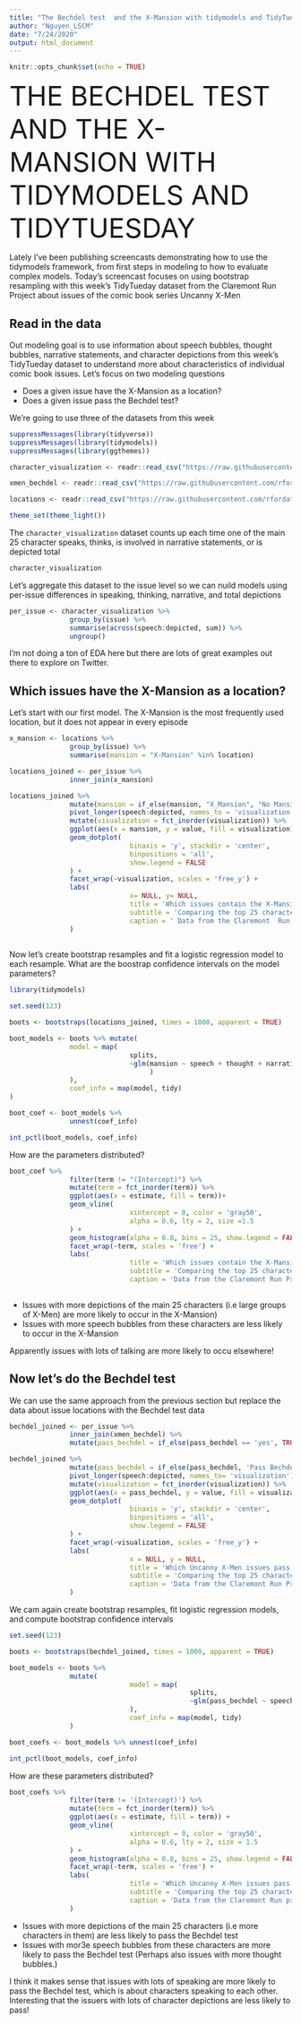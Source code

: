 ---
title: "The Bechdel test  and the X-Mansion with tidymodels and TidyTuesday"
author: "Nguyen_LSCM"
date: "7/24/2020"
output: html_document
---

```{r setup, include=FALSE}
knitr::opts_chunk$set(echo = TRUE)
```

<font size = "10"> THE BECHDEL TEST AND THE X-MANSION WITH TIDYMODELS AND TIDYTUESDAY </font>

Lately I've been publishing screencasts demonstrating how to use the tidymodels framework, from first steps in modeling to how to evaluate complex models. Today's screencast focuses on using bootstrap resampling with this week's TidyTueday dataset from the Claremont Run Project  about issues of the comic book series Uncanny X-Men 


## Read in the data 

Out modeling goal is to use information about speech bubbles, thought bubbles, narrative statements, and character depictions from this week's TidyTueday dataset to understand more about characteristics of individual comic book issues. Let's focus on two modeling questions

- Does a given issue have the X-Mansion as a location?
- Does a given issue pass the Bechdel test?

We're going to use three of the datasets from this week

```{r}

suppressMessages(library(tidyverse))
suppressMessages(library(tidymodels))
suppressMessages(library(ggthemes))

character_visualization <- readr::read_csv("https://raw.githubusercontent.com/rfordatascience/tidytuesday/master/data/2020/2020-06-30/character_visualization.csv")

xmen_bechdel <- readr::read_csv("https://raw.githubusercontent.com/rfordatascience/tidytuesday/master/data/2020/2020-06-30/xmen_bechdel.csv")

locations <- readr::read_csv("https://raw.githubusercontent.com/rfordatascience/tidytuesday/master/data/2020/2020-06-30/locations.csv")

theme_set(theme_light())
```

The ``character_visualization`` dataset counts up each time one of the main 25 character speaks, thinks, is involved in narrative statements, or is depicted total


```{r}

character_visualization

```

Let's aggregate this dataset to the issue level so we can nuild models using per-issue differences in speaking, thinking, narrative, and total depictions 

```{r}

per_issue <- character_visualization %>% 
               group_by(issue) %>% 
               summarise(across(speech:depicted, sum)) %>% 
               ungroup()

```

I'm not doing a ton of EDA here but there are lots of great examples out there to explore on Twitter.

## Which issues have the X-Mansion as a location?

Let's start with our first model. The X-Mansion is the most frequently used location, but it does not appear in every episode


```{r}

x_mansion <- locations %>% 
               group_by(issue) %>% 
               summarise(mansion = "X-Mansion" %in% location)

locations_joined <- per_issue %>% 
               inner_join(x_mansion)

locations_joined %>% 
               mutate(mansion = if_else(mansion, "X_Mansion", "No Mansion")) %>% 
               pivot_longer(speech:depicted, names_to = 'visualization') %>% 
               mutate(visualization = fct_inorder(visualization)) %>% 
               ggplot(aes(x = mansion, y = value, fill = visualization)) +
               geom_dotplot(
                              binaxis = 'y', stackdir = 'center',
                              binpositions = 'all',
                              show.legend = FALSE
               ) +
               facet_wrap(~visualization, scales = 'free_y') + 
               labs(
                              x= NULL, y= NULL,
                              title = 'Which issues contain the X-Mansion as a location?',
                              subtitle = 'Comparing the top 25 characters speech, thought, narrative portayal, and total depictions', 
                              caption = ' Data from the Claremont  Run Project'
               )
               

```

Now let's create bootstrap resamples and fit a logistic regression model to each resample. What are the boostrap confidence intervals on the model parameters?      


```{r}

library(tidymodels)

set.seed(123)

boots <- bootstraps(locations_joined, times = 1000, apparent = TRUE)

boot_models <- boots %>% mutate(
               model = map(
                              splits,
                              ~glm(mansion ~ speech + thought + narrative + depicted, family = 'binomial', data = analysis(.)
                                   )
               ),
               coef_info = map(model, tidy)
)

boot_coef <- boot_models %>% 
               unnest(coef_info)

int_pctl(boot_models, coef_info)

```

How are the parameters distributed?  


```{r}

boot_coef %>% 
               filter(term != "(Intercept)") %>% 
               mutate(term = fct_inorder(term)) %>% 
               ggplot(aes(x = estimate, fill = term))+ 
               geom_vline(
                              xintercept = 0, color = 'gray50',
                              alpha = 0.6, lty = 2, size =1.5
               ) + 
               geom_histogram(alpha = 0.8, bins = 25, show.legend = FALSE) +
               facet_wrap(~term, scales = 'free') + 
               labs(
                              title = 'Which issues contain the X-Mansion as a location?',
                              subtitle = 'Comparing the top 25 characters speech, thought, narrative portrayal, and total depictions',
                              caption = 'Data from the Claremont Run Project')
               

```

- Issues with more depictions of the main 25 characters (i.e large groups of X-Men) are more likely to occur in the X-Mansion)
- Issues with more speech bubbles from these characters are less likely to occur in the X-Mansion 


Apparently issues with lots of talking are more likely to occu elsewhere!


## Now let's do  the Bechdel test


We can use the same approach from the previous section but replace the data about issue locations with the Bechdel test data 

```{r}

bechdel_joined <- per_issue %>% 
               inner_join(xmen_bechdel) %>% 
               mutate(pass_bechdel = if_else(pass_bechdel == 'yes', TRUE, FALSE)) 

bechdel_joined %>% 
               mutate(pass_bechdel = if_else(pass_bechdel, 'Pass Bechdel', 'Fails Bechdel')) %>% 
               pivot_longer(speech:depicted, names_to= 'visualization') %>% 
               mutate(visualization = fct_inorder(visualization)) %>% 
               ggplot(aes(x = pass_bechdel, y = value, fill = visualization)) +
               geom_dotplot(
                              binaxis = 'y', stackdir = 'center',
                              binpositions = 'all',
                              show.legend = FALSE
               ) + 
               facet_wrap(~visualization, scales = 'free_y') + 
               labs(
                              x = NULL, y = NULL,
                              title = 'Which Uncanny X-Men issues pass the Bechdel test?', 
                              subtitle = 'Comparing the top 25 characters speech, thought, narrative portrayal, and total depictions',
                              caption = 'Data from the Claremont Run Project'
               )

```

We cam again create bootstrap resamples, fit logistic regression models, and compute bootstrap confidence intervals 


```{r}

set.seed(123)

boots <- bootstraps(bechdel_joined, times = 1000, apparent = TRUE)

boot_models <- boots %>% 
               mutate(
                              model = map(
                                             splits, 
                                             ~glm(pass_bechdel ~ speech + thought + narrative + depicted, family = 'binomial', data = analysis(.))
                              ),
                              coef_info = map(model, tidy)
               )

boot_coefs <- boot_models %>% unnest(coef_info)

int_pctl(boot_models, coef_info)


```

How are these parameters distributed?

```{r}

boot_coefs %>%
               filter(term != '(Intercept)') %>% 
               mutate(term = fct_inorder(term)) %>% 
               ggplot(aes(x = estimate, fill = term)) +
               geom_vline(
                              xintercept = 0, color = 'gray50',
                              alpha = 0.6, lty = 2, size = 1.5
               ) + 
               geom_histogram(alpha = 0.8, bins = 25, show.legend = FALSE) +
               facet_wrap(~term, scales = 'free') +
               labs(
                              title = 'Which Uncanny X-Men issues pass the Bechdel test?',
                              subtitle = 'Comparing the top 25 characters speech, thought, narrative portayal, and total depictions',
                              caption = 'Data from the Claremont Run project'
               )

```

- Issues with more depictions of the main 25 characters (i.e more characters in them) are less likely to pass the Bechdel test 
- Issues with mor3e speech bubbles from these characters are more likely to pass the Bechdel test (Perhaps also issues with more thought bubbles.)

I think it makes sense that issues with lots of speaking are more likely to pass the Bechdel test, which is about characters speaking to each other. Interesting that the issuers with lots of character depictions are less likely to pass!